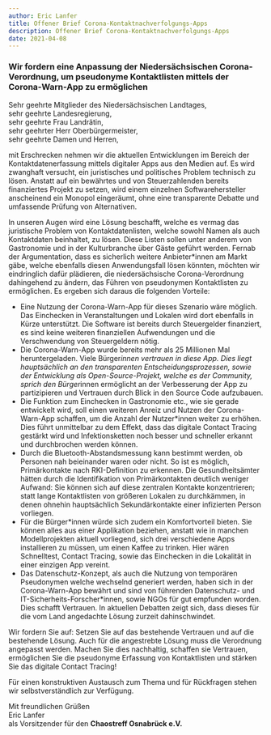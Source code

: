 ```yaml
---
author: Eric Lanfer
title: Offener Brief Corona-Kontaktnachverfolgungs-Apps
description: Offener Brief Corona-Kontaktnachverfolgungs-Apps
date: 2021-04-08
---
```


### Wir fordern eine Anpassung der Niedersächsischen Corona-Verordnung, um pseudonyme Kontaktlisten mittels der Corona-Warn-App zu ermöglichen

Sehr geehrte Mitglieder des Niedersächsischen Landtages,<br/>
sehr geehrte Landesregierung,<br/>
sehr geehrte Frau Landrätin,<br/>
sehr geehrter Herr Oberbürgermeister,<br/>
sehr geehrte Damen und Herren,

mit Erschrecken nehmen wir die aktuellen Entwicklungen im Bereich der Kontaktdatenerfassung
mittels digitaler Apps aus den Medien auf. Es wird zwanghaft versucht, ein juristisches und
politisches Problem technisch zu lösen. Anstatt auf ein bewährtes und von Steuerzahlenden bereits
finanziertes Projekt zu setzen, wird einem einzelnen Softwarehersteller anscheinend ein Monopol
eingeräumt, ohne eine transparente Debatte und umfassende Prüfung von Alternativen.

In unseren Augen wird eine Lösung beschafft, welche es vermag das juristische Problem von
Kontaktdatenlisten, welche sowohl Namen als auch Kontaktdaten beinhaltet, zu lösen. Diese Listen
sollen unter anderem von Gastronomie und in der Kulturbranche über Gäste geführt werden. Fernab
der Argumentation, dass es sicherlich weitere Anbieter\*innen am Markt gäbe, welche ebenfalls
diesen Anwendungsfall lösen könnten, möchten wir eindringlich dafür plädieren, die
niedersächsische Corona-Verordnung dahingehend zu ändern, das Führen von pseudonymen
Kontaktlisten zu ermöglichen. Es ergeben sich daraus die folgenden Vorteile:

- Eine Nutzung der Corona-Warn-App für dieses Szenario wäre möglich. Das Einchecken in
  Veranstaltungen und Lokalen wird dort ebenfalls in Kürze unterstützt. Die Software ist
  bereits durch Steuergelder finanziert, es sind keine weiteren finanziellen Aufwendungen und
  die Verschwendung von Steuergeldern nötig.
- Die Corona-Warn-App wurde bereits mehr als 25 Millionen Mal heruntergeladen. Viele
  Bürger*innen vertrauen in diese App. Dies liegt hauptsächlich an den transparenten
  Entscheidungsprozessen, sowie der Entwicklung als Open-Source-Projekt, welche es der
  Community, sprich den Bürger*innen ermöglicht an der Verbesserung der App zu
  partizipieren und Vertrauen durch Blick in den Source Code aufzubauen.
- Die Funktion zum Einchecken in Gastronomie etc., wie sie gerade entwickelt wird, soll
  einen weiteren Anreiz und Nutzen der Corona-Warn-App schaffen, um die Anzahl der
  Nutzer\*innen weiter zu erhöhen. Dies führt unmittelbar zu dem Effekt, dass das digitale
  Contact Tracing gestärkt wird und Infektionsketten noch besser und schneller erkannt und
  durchbrochen werden können.
- Durch die Bluetooth-Abstandsmessung kann bestimmt werden, ob Personen nah beieinander
  waren oder nicht. So ist es möglich, Primärkontakte nach RKI-Definition zu erkennen. Die
  Gesundheitsämter hätten durch die Identifikation von Primärkontakten deutlich weniger
  Aufwand: Sie können sich auf diese zentralen Kontakte konzentrieren; statt lange
  Kontaktlisten von größeren Lokalen zu durchkämmen, in denen ohnehin hauptsächlich
  Sekundärkontakte einer infizierten Person vorliegen.
- Für die Bürger\*innen würde sich zudem ein Komfortvorteil bieten. Sie können alles aus
  einer Applikation beziehen, anstatt wie in manchen Modellprojekten aktuell vorliegend, sich
  drei verschiedene Apps installieren zu müssen, um einen Kaffee zu trinken. Hier wären
  Schnelltest, Contact Tracing, sowie das Einchecken in die Lokalität in einer einzigen App
  vereint.
- Das Datenschutz-Konzept, als auch die Nutzung von temporären Pseudonymen welche
  wechselnd generiert werden, haben sich in der Corona-Warn-App bewährt und sind von
  führenden Datenschutz- und IT-Sicherheits-Forscher\*innen, sowie NGOs für gut empfunden
  worden. Dies schafft Vertrauen. In aktuellen Debatten zeigt sich, dass dieses für die vom
  Land angedachte Lösung zurzeit dahinschwindet.

Wir fordern Sie auf: Setzen Sie auf das bestehende Vertrauen und auf die bestehende Lösung. Auch
für die angestrebte Lösung muss die Verordnung angepasst werden. Machen Sie dies nachhaltig,
schaffen sie Vertrauen, ermöglichen Sie die pseudonyme Erfassung von Kontaktlisten und stärken
Sie das digitale Contact Tracing!

Für einen konstruktiven Austausch zum Thema und für Rückfragen stehen wir selbstverständlich
zur Verfügung.

Mit freundlichen Grüßen<br/>
Eric Lanfer<br/>
als Vorsitzender für den **Chaostreff Osnabrück e.V.**
